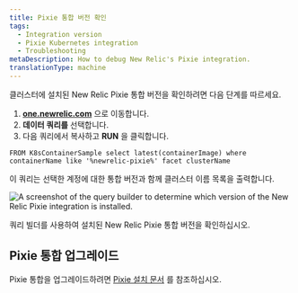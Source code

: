 ```yaml
---
title: Pixie 통합 버전 확인
tags:
  - Integration version
  - Pixie Kubernetes integration
  - Troubleshooting
metaDescription: How to debug New Relic's Pixie integration.
translationType: machine
---
```



클러스터에 설치된 New Relic Pixie 통합 버전을 확인하려면 다음 단계를 따르세요.

1. **[one.newrelic.com](https://one.newrelic.com/all-capabilities)** 으로 이동합니다.
2. **데이터 쿼리를** 선택합니다.
3. 다음 쿼리에서 복사하고 **RUN** 을 클릭합니다.

```
FROM K8sContainerSample select latest(containerImage) where containerName like '%newrelic-pixie%' facet clusterName
```

이 쿼리는 선택한 계정에 대한 통합 버전과 함께 클러스터 이름 목록을 출력합니다.

<img
  title="Pixie integration in query builder"
  alt="A screenshot of the query builder to determine which version of the New Relic Pixie integration is installed."
  src={pixieIntegrationVersion}
/>

<figcaption>
  쿼리 빌더를 사용하여 설치된 New Relic Pixie 통합 버전을 확인하십시오.
</figcaption>

## Pixie 통합 업그레이드

Pixie 통합을 업그레이드하려면 [Pixie 설치 문서](/docs/kubernetes-pixie/auto-telemetry-pixie/install-auto-telemetry-pixie/#upgrade) 를 참조하십시오.